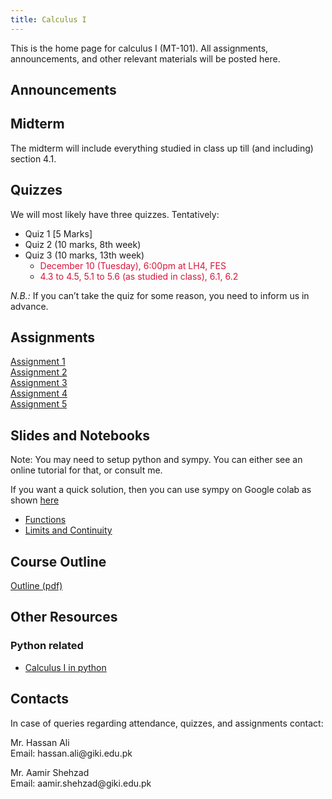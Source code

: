 ```yaml
---
title: Calculus I
---
```


This is the home page for calculus I (MT-101). All assignments, announcements, and other relevant materials will be posted here. 



## Announcements 

<!-- ## Course Assignments
[Assignments](assignments.qmd) -->
<!-- 
## Lectures 
[History](lectures/C0history.qmd)\
[Limits and Continuity](lectures/C0limits.qmd)\
[Download test](notebooks/_test.ipynb){download=""} -->

## Midterm 

The midterm will include everything studied in class up till (and including) section 4.1. 

## Quizzes  

We will most likely have three quizzes. Tentatively:

* Quiz 1 [5 Marks]
* Quiz 2 (10 marks, 8th week)
* Quiz 3 (10 marks, 13th week)\
  + <span style="color:crimson;">December 10 (Tuesday), 6:00pm at LH4, FES </span>
  + <span style="color:crimson;">4.3 to 4.5, 5.1 to 5.6 (as studied in class), 6.1, 6.2</span>   


*N.B.:* If you can't take the quiz for some reason, you need to inform us in advance. 

## Assignments

[Assignment 1](coursematerial/Assignments/MT101Assignment_I.pdf)\
[Assignment 2](coursematerial/Assignments/MT101Assignment_II.pdf)\
[Assignment 3](coursematerial/Assignments/MT101Assignment_III.pdf)\
[Assignment 4](coursematerial/Assignments/MT101Assignment_IV.pdf)\
[Assignment 5](coursematerial/Assignments/MT101Assignment_V.pdf)\

## Slides and Notebooks

Note: You may need to setup python and sympy. You can either see an online tutorial for that, or consult me. 

If you want a quick solution, then you can use sympy on Google colab as shown [here](https://colab.research.google.com/github/jrjohansson/scientific-python-lectures/blob/master/Lecture-5-Sympy.ipynb)


<!-- - [Functions](notebooks/01functions.ipynb) -->
- [Functions](lectures/1functions.qmd)
- [Limits and Continuity](lectures/2limitscontinuity.qmd)

## Course Outline

[Outline (pdf)](coursematerial/MT101%20-%20Course%20Outline%20-%20Fall%202024.pdf)


## Other Resources

### Python related

- [Calculus I in python](https://www.youtube.com/watch?v=-SdIZHPuW9o)



## Contacts

In case of queries regarding attendance, quizzes, and assignments contact:

Mr. Hassan Ali\
Email: hassan.ali@giki.edu.pk

Mr. Aamir Shehzad\
Email: aamir.shehzad@giki.edu.pk

